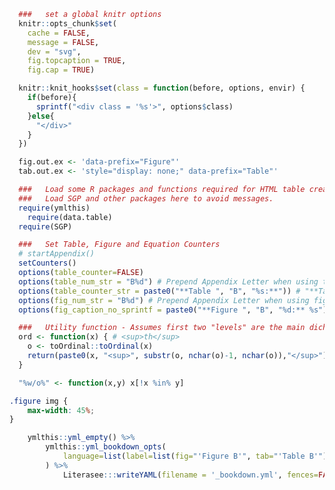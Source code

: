 
```r
  ###   set a global knitr options
  knitr::opts_chunk$set(
    cache = FALSE,
    message = FALSE,
    dev = "svg",
    fig.topcaption = TRUE,
    fig.cap = TRUE)

  knitr::knit_hooks$set(class = function(before, options, envir) {
    if(before){
      sprintf("<div class = '%s'>", options$class)
    }else{
      "</div>"
    }
  })

  fig.out.ex <- 'data-prefix="Figure"'
  tab.out.ex <- 'style="display: none;" data-prefix="Table"'

  ###   Load some R packages and functions required for HTML table creation silently.
  ###   Load SGP and other packages here to avoid messages.
  require(ymlthis)
	require(data.table)
  require(SGP)

  ###   Set Table, Figure and Equation Counters
  # startAppendix()
  setCounters()
  options(table_counter=FALSE)
  options(table_num_str = "B%d") # Prepend Appendix Letter when using tblNum()
  options(table_counter_str = paste0("**Table ", "B", "%s:**")) # "**Table A%s:**" LETTERS[appendix.number]
  options(fig_num_str = "B%d") # Prepend Appendix Letter when using figNum()
  options(fig_caption_no_sprintf = paste0("**Figure ", "B", "%d:** %s")) # "**Figure A%d:** %s"

  ###   Utility function - Assumes first two "levels" are the main dichotomy
  ord <- function(x) { # <sup>th</sup>
    o <- toOrdinal::toOrdinal(x)
    return(paste0(x, "<sup>", substr(o, nchar(o)-1, nchar(o)),"</sup>"))
  }

  "%w/o%" <- function(x,y) x[!x %in% y]

```

```css
.figure img {
    max-width: 45%;
}
```

<!--  create _bookdown.yml file for labeling `Figures` and `Tables` with appendix prefix.-->

```r
	ymlthis::yml_empty() %>%
		ymlthis::yml_bookdown_opts(
			language=list(label=list(fig="'Figure B'", tab="'Table B'"))
		) %>%
			Literasee:::writeYAML(filename = '_bookdown.yml', fences=FALSE)
```
